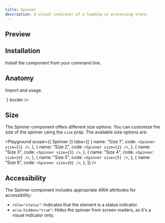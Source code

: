 ```yaml
---
title: Spinner
description: A visual indicator of a loading or processing state.
---
```


## Preview

<Preview>
  <Flex
    style={{
      flexDirection: "column",
      alignItems: "center",
      gap: "8px",
    }}
  >
    <Spinner size={3} />
  </Flex>
</Preview>

## Installation

Install the component from your command line.

<LiveProvider>
    <LiveEditor code={`npm install @raystack/apsara`} border/>
</LiveProvider>

## Anatomy

Import and usage.

<LiveProvider>
    <LiveEditor code={`

<Spinner size={3} />
`} border />
</LiveProvider>

## Size

The Spinner component offers different size options. You can customize the size of the spinner using the `size` prop. The available size options are:

<Playground
    scope={{ Spinner }}
    tabs={[
        {
            name: "Size 1",
            code: `<Spinner size={1} />`,
        },
        {
            name: "Size 2",
            code: `<Spinner size={2} />`,
        },
        {
            name: "Size 3",
            code: `<Spinner size={3} />`,
        },
        {
            name: "Size 4",
            code: `<Spinner size={4} />`,
        },
        {
            name: "Size 5",
            code: `<Spinner size={5} />`,
        },
        {
            name: "Size 6",
            code: `<Spinner size={6} />`,
        },
    ]}
/>

## Accessibility

The Spinner component includes appropriate ARIA attributes for accessibility:

- `role="status"`: Indicates that the element is a status indicator.
- `aria-hidden="true"`: Hides the spinner from screen readers, as it's a visual indicator only.


